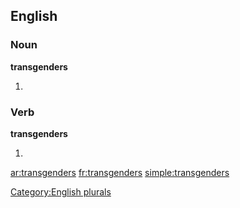 ==English==

===Noun===
'''transgenders'''

# {{plural of |[[transgender]]}}

===Verb===
'''transgenders'''

# {{third-person singular of|[[transgender]]}}

[[Category:English plurals]]

[[ar:transgenders]]
[[fr:transgenders]]
[[simple:transgenders]]